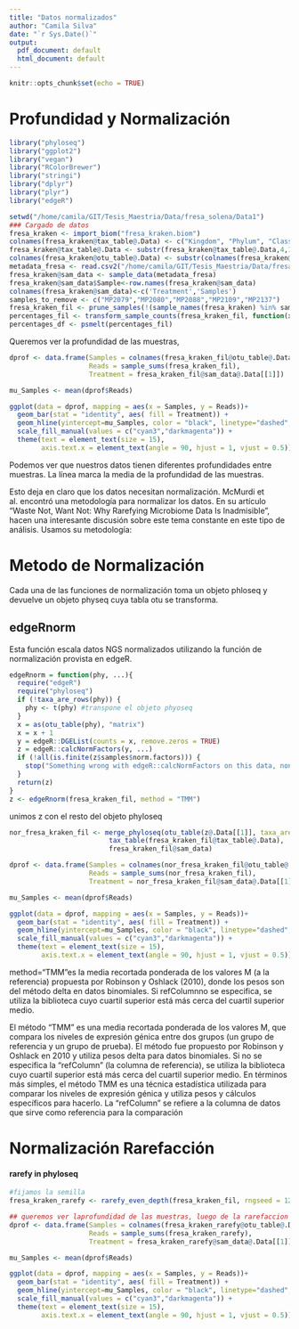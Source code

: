 ```yaml
---
title: "Datos normalizados"
author: "Camila Silva"
date: "`r Sys.Date()`"
output:
  pdf_document: default
  html_document: default
---
```


```r
knitr::opts_chunk$set(echo = TRUE)
```


# Profundidad y Normalización

```r
library("phyloseq")
library("ggplot2")
library("vegan")
library("RColorBrewer")
library("stringi")
library("dplyr")
library("plyr")
library("edgeR")
```

```r
setwd("/home/camila/GIT/Tesis_Maestria/Data/fresa_solena/Data1")
### Cargado de datos 
fresa_kraken <- import_biom("fresa_kraken.biom")
colnames(fresa_kraken@tax_table@.Data) <- c("Kingdom", "Phylum", "Class", "Order", "Family", "Genus", "Species")
fresa_kraken@tax_table@.Data <- substr(fresa_kraken@tax_table@.Data,4,100)
colnames(fresa_kraken@otu_table@.Data) <- substr(colnames(fresa_kraken@otu_table@.Data),1,6)
metadata_fresa <- read.csv2("/home/camila/GIT/Tesis_Maestria/Data/fresa_solena/Data1/metadata.csv",header =  FALSE, row.names = 1, sep = ",")
fresa_kraken@sam_data <- sample_data(metadata_fresa)
fresa_kraken@sam_data$Sample<-row.names(fresa_kraken@sam_data)
colnames(fresa_kraken@sam_data)<-c('Treatment','Samples')
samples_to_remove <- c("MP2079","MP2080","MP2088","MP2109","MP2137")
fresa_kraken_fil <- prune_samples(!(sample_names(fresa_kraken) %in% samples_to_remove), fresa_kraken)
percentages_fil <- transform_sample_counts(fresa_kraken_fil, function(x) x*100 / sum(x) )
percentages_df <- psmelt(percentages_fil)
```

Queremos ver la profundidad de las muestras, 

```r
dprof <- data.frame(Samples = colnames(fresa_kraken_fil@otu_table@.Data),
                    Reads = sample_sums(fresa_kraken_fil),
                    Treatment = fresa_kraken_fil@sam_data@.Data[[1]])

mu_Samples <- mean(dprof$Reads) 

ggplot(data = dprof, mapping = aes(x = Samples, y = Reads))+
  geom_bar(stat = "identity", aes( fill = Treatment)) +
  geom_hline(yintercept=mu_Samples, color = "black", linetype="dashed", size=1.5) +
  scale_fill_manual(values = c("cyan3","darkmagenta")) +
  theme(text = element_text(size = 15),
        axis.text.x = element_text(angle = 90, hjust = 1, vjust = 0.5))

```
Podemos ver que nuestros datos tienen diferentes profundidades entre muestras. 
La línea marca la media de la profundidad de las muestras.

Esto deja en claro que los datos necesitan normalización. McMurdi et al. encontró una metodología para normalizar los datos. En su artículo "Waste Not, Want Not: Why Rarefying Microbiome Data Is Inadmisible", hacen una interesante discusión sobre este tema constante en este tipo de análisis. Usamos su metodología:

# Metodo de Normalización

Cada una de las funciones de normalización toma un objeto phloseq y devuelve un objeto physeq cuya tabla otu se transforma.

## edgeRnorm
Esta función escala datos NGS normalizados utilizando la función de normalización provista en edgeR.

```r
edgeRnorm = function(phy, ...){
  require("edgeR")
  require("phyloseq")
  if (!taxa_are_rows(phy)) {
    phy <- t(phy) #transpone el objeto phyoseq
  }
  x = as(otu_table(phy), "matrix")
  x = x + 1 
  y = edgeR::DGEList(counts = x, remove.zeros = TRUE) 
  z = edgeR::calcNormFactors(y, ...) 
  if (!all(is.finite(z$samples$norm.factors))) {
    stop("Something wrong with edgeR::calcNormFactors on this data, non-finite $norm.factors")
  }
  return(z)
}
z <- edgeRnorm(fresa_kraken_fil, method = "TMM")
```

unimos z con el resto del objeto phyloseq

```r
nor_fresa_kraken_fil <- merge_phyloseq(otu_table(z@.Data[[1]], taxa_are_rows = TRUE),
                         tax_table(fresa_kraken_fil@tax_table@.Data),
                         fresa_kraken_fil@sam_data)
```


```r
dprof <- data.frame(Samples = colnames(nor_fresa_kraken_fil@otu_table@.Data),
                    Reads = sample_sums(nor_fresa_kraken_fil),
                    Treatment = nor_fresa_kraken_fil@sam_data@.Data[[1]])

mu_Samples <- mean(dprof$Reads) 

ggplot(data = dprof, mapping = aes(x = Samples, y = Reads))+
  geom_bar(stat = "identity", aes( fill = Treatment)) +
  geom_hline(yintercept=mu_Samples, color = "black", linetype="dashed", size=1.5) +
  scale_fill_manual(values = c("cyan3","darkmagenta")) +
  theme(text = element_text(size = 15),
        axis.text.x = element_text(angle = 90, hjust = 1, vjust = 0.5))

```

method="TMM"es la media recortada ponderada de los valores M (a la referencia)
propuesta por Robinson y Oshlack (2010), donde los pesos son del método delta en
datos binomiales. Si refColumnno se especifica, se utiliza la biblioteca cuyo
cuartil superior está más cerca del cuartil superior medio.

El método "TMM" es una media recortada ponderada de los valores M, que compara los niveles de expresión génica entre dos grupos (un grupo de referencia y un grupo de prueba). El método fue propuesto por Robinson y Oshlack en 2010 y utiliza pesos delta para datos binomiales. Si no se especifica la "refColumn" (la columna de referencia), se utiliza la biblioteca cuyo cuartil superior está más cerca del cuartil superior medio. En términos más simples, el método TMM es una técnica estadística utilizada para comparar los niveles de expresión génica y utiliza pesos y cálculos específicos para hacerlo. La "refColumn" se refiere a la columna de datos que sirve como referencia para la comparación

# Normalización Rarefacción

#### rarefy in phyloseq
```r

#fijamos la semilla
fresa_kraken_rarefy <- rarefy_even_depth(fresa_kraken_fil, rngseed = 123, sample.size = min(sample_sums(fresa_kraken_fil)))

## queremos ver laprofundidad de las muestras, luego de la rarefaccion
dprof <- data.frame(Samples = colnames(fresa_kraken_rarefy@otu_table@.Data),
                    Reads = sample_sums(fresa_kraken_rarefy),
                    Treatment = fresa_kraken_rarefy@sam_data@.Data[[1]])

mu_Samples <- mean(dprof$Reads) 

ggplot(data = dprof, mapping = aes(x = Samples, y = Reads))+
  geom_bar(stat = "identity", aes( fill = Treatment)) +
  geom_hline(yintercept=mu_Samples, color = "black", linetype="dashed", size=1.5) +
  scale_fill_manual(values = c("cyan3","darkmagenta")) +
  theme(text = element_text(size = 15),
        axis.text.x = element_text(angle = 90, hjust = 1, vjust = 0.5))
```















